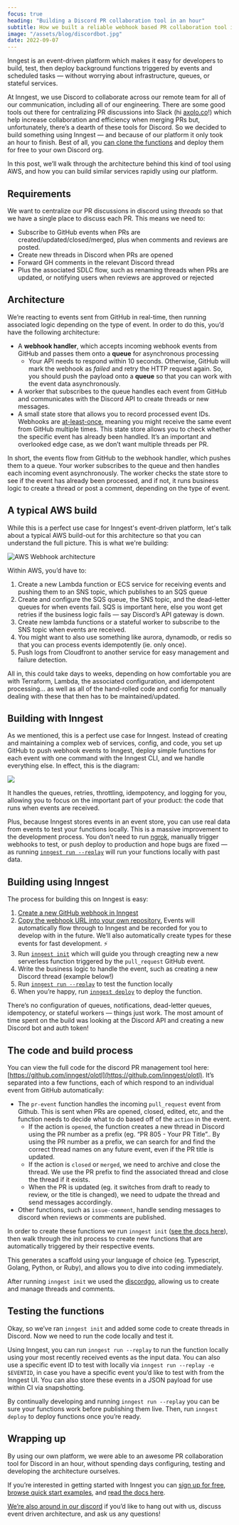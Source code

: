 ```yaml
---
focus: true
heading: "Building a Discord PR collaboration tool in an hour"
subtitle: How we built a reliable webhook based PR collaboration tool in less time your average company's sprint planning meeting
image: "/assets/blog/discordbot.jpg"
date: 2022-09-07
---
```


<div className="blog--callout">

Inngest is an event-driven platform which makes it easy for developers to build, test, then deploy background functions triggered by events and scheduled tasks — without worrying about infrastructure, queues, or stateful services.

</div>

At Inngest, we use Discord to collaborate across our remote team for all of our communication, including all of our engineering.  There are some good tools out there for centralizing PR discussions into Slack (hi [axolo.co](https://axolo.co)!) which help increase collaboration and efficiency when merging PRs but, unfortunately, there’s a dearth of these tools for Discord.  So we decided to build something using Inngest — and because of our platform it only took an hour to finish.  Best of all, you [can clone the functions](https://github.com/inngest/olotl) and deploy them for free to your own Discord org.

In this post, we’ll walk through the architecture behind this kind of tool using AWS, and how you can build similar services rapidly using our platform.

<h2>Requirements</h2>

We want to centralize our PR discussions in discord using *threads* so that we have a single place to discuss each PR.  This means we need to:

- Subscribe to GitHub events when PRs are created/updated/closed/merged, plus when comments and reviews are posted.
- Create new threads in Discord when PRs are opened
- Forward GH comments in the relevant Discord thread
- Plus the associated SDLC flow, such as renaming threads when PRs are updated, or notifying users when reviews are approved or rejected

<h2>Architecture</h2>

We’re reacting to events sent from GitHub in real-time, then running associated logic depending on the type of event.  In order to do this, you’d have the following architecture:

- A **webhook handler**, which accepts incoming webhook events from GitHub and passes them onto a **queue** for asynchronous processing
    - Your API needs to respond within 10 seconds. Otherwise, GitHub will mark the webhook as *failed* and retry the HTTP request again.  So, you should push the payload onto a **queue** so that you can work with the event data asynchronously.
- A worker that subscribes to the queue handles each event from GitHub and communicates with the Discord API to create threads or new messages.
- A small state store that allows you to record processed event IDs. Webhooks are [at-least-once](https://www.cloudcomputingpatterns.org/at_least_once_delivery/), meaning you might receive the same event from GitHub multiple times. This state store allows you to check whether the specific event has already been handled. It’s an important and overlooked edge case, as we don’t want multiple threads per PR.

In short, the events flow from GitHub to the webhook handler, which pushes them to a queue.  Your worker subscribes to the queue and then handles each incoming event asynchronously.  The worker checks the state store to see if the event has already been processed, and if not, it runs business logic to create a thread or post a comment, depending on the type of event.

<h2>A typical AWS build</h2>

While this is a perfect use case for Inngest's event-driven platform, let's talk about a typical AWS build-out for this architecture so that you can understand the full picture.  This is what we're building:

<img src="/assets/blog/aws-webhooks.svg" alt="AWS Webhook architecture" />

Within AWS, you’d have to:

1. Create a new Lambda function or ECS service for receiving events and pushing them to an SNS topic, which publishes to an SQS queue
2. Create and configure the SQS queue, the SNS topic, and the dead-letter queues for when events fail.  SQS is important here, else you wont get retries if the business logic fails — say Discord’s API gateway is down.
3. Create new lambda functions or a stateful worker to subscribe to the SNS topic when events are received.
4. You might want to also use something like aurora, dynamodb, or redis so that you can process events idempotently (ie. only once).
5. Push logs from Cloudfront to another service for easy management and failure detection.

All in, this could take days to weeks, depending on how comfortable you are with Terraform, Lambda, the associated configuration, and idempotent processing… as well as all of the hand-rolled code and config for manually dealing with these that then has to be maintained/updated.

<h2>Building with Inngest</h2>

As we mentioned, this is a perfect use case for Inngest.  Instead of creating and maintaining a complex web of services, config, and code, you set up GitHub to push webhook events to Inngest, deploy simple functions for each event with one command with the Inngest CLI, and we handle everything else.  In effect, this is the diagram:

![](/assets/product/declarative-functions.png)

It handles the queues, retries, throttling, idempotency, and logging for you, allowing you to focus on the important part of your product:  the code that runs when events are received.

Plus, because Inngest stores events in an event store, you can use real data from events to test your functions locally.  This is a massive improvement to the development process.  You don’t need to run [ngrok](https://ngrok.com/), manually trigger webhooks to test, or push deploy to production and hope bugs are fixed — as running [`inngest run --replay`](https://www.inngest.com/docs/cli/run) will run your functions locally with past data.

<h2>Building using Inngest</h2>

The process for building this on Inngest is easy:

1. [Create a new GitHub webhook in Inngest](https://www.inngest.com/docs/event-webhooks)
2. [Copy the webhook URL into your own repository.](https://docs.github.com/en/developers/webhooks-and-events/webhooks/creating-webhooks#setting-up-a-webhook)  Events will automatically flow through to Inngest and be recorded for you to develop with in the future.  We’ll also automatically create types for these events for fast development. ⚡
3. Run [`inngest init`](https://www.inngest.com/docs/cli/init) which will guide you through creagting new a new serverless function triggered by the `pull_request` GitHub event.
4. Write the business logic to handle the event, such as creating a new Discord thread (example below!)
5. Run [`inngest run --replay`](https://www.inngest.com/docs/cli/run) to test the function locally
6. When you’re happy, run [`inngest deploy`](https://www.inngest.com/docs/cli/deploy) to deploy the function.

There’s no configuration of queues, notifications, dead-letter queues, idempotency, or stateful workers — things just work.  The most amount of time spent on the build was looking at the Discord API and creating a new Discord bot and auth token!

<h2>The code and build process</h2>

You can view the full code for the discord PR management tool here: [https://github.com/inngest/olotl](https://github.com/inngest/olotl).  It’s separated into a few functions, each of which respond to an individual event from GitHub automatically:

- The `pr-event` function handles the incoming `pull_request` event from Github.  This is sent when PRs are opened, closed, edited, etc, and the function needs to decide what to do based off of the `action` in the event.
    - If the action is `opened`, the function creates a new thread in Discord using the PR number as a prefix (eg. “PR 805 - Your PR Title”..  By using the PR number as a prefix, we can search for and find the correct thread names on any future event, even if the PR title is updated.
    - If the action is `closed` or `merged`, we need to archive and close the thread.  We use the PR prefix to find the associated thread and close the thread if it exists.
    - When the PR is updated (eg. it switches from draft to ready to review, or the title is changed), we need to udpate the thread and send messages accordingly.
- Other functions, such as `issue-comment`, handle sending messages to discord when reviews or comments are published.

In order to create these functions we run `inngest init` ([see the docs here](/docs/cli/writing-and-running-fuctions)), then walk through the init process to create new functions that are automatically triggered by their respective events.

This generates a scaffold using your language of choice (eg. Typescript, Golang, Python, or Ruby), and allows you to dive into coding immediately.

After running `inngest init` we used the [discordgo](https://github.com/bwmarrin/discordgo), allowing us to create and manage threads and comments.

<h2>Testing the functions</h2>

Okay, so we’ve ran `inngest init` and added some code to create threads in Discord.  Now we need to run the code locally and test it.

Using Inngest, you can run `inngest run --replay` to run the function locally using your most recently received events as the input data.  You can also use a specific event ID to test with locally via `inngest run --replay -e $EVENTID`, in case you have a specific event you’d like to test with from the Inngest UI.  You can also store these events in a JSON payload for use within CI via snapshotting.

By continually developing and running `inngest run --replay` you can be sure your functions work before publishing them live. Then, run `inngest deploy` to deploy functions once you’re ready.

<h2>Wrapping up</h2>

By using our own platform, we were able to an awesome PR collaboration tool for Discord in an hour, without spending days configuring, testing and developing the architecture ourselves.

If you’re interested in getting started with Inngest you can [sign up for free](https://www.inngest.com/sign-up), [browse quick start examples](https://www.inngest.com/quick-starts), and [read the docs here](https://www.inngest.com/docs).

[We’re also around in our discord](https://www.inngest.com/discord) if you’d like to hang out with us, discuss event driven architecture, and ask us any questions!
